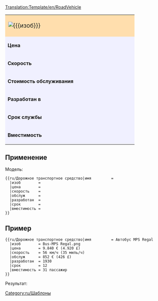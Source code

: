 <noinclude>[[Translation:Template/en/RoadVehicle]]</noinclude><noinclude>[[Category:ru/Шаблоны]]</noinclude>
{| border="2" cellpadding="2" cellspacing="0" style="border: 1px #aaaaaa solid; border-collapse: collapse; margin-bottom:5px"
|-
| colspan="2" style="width: 400px; background: #ffdead; font-size: 120%;" | [[File:{{{изоб}}}]] '''{{{имя}}}''' 
|-
| style="background: #f0f0ff;" | '''Цена''' 
| style="background: #ffffff; width: 250px;" |{{{цена}}} 
|-
| style="background: #f0f0ff;" | '''Скорость''' 
| style="background: #ffffff;" | {{{скорость}}}
|-
| style="background: #f0f0ff;" | '''Стоимость обслуживания''' 
| style="background: #ffffff;" | {{{обслуж}}}
|-
| style="background: #f0f0ff;" | '''Разработан в''' 
| style="background: #ffffff;" | {{{разработан}}}
|-
| style="background: #f0f0ff;" | '''Срок службы''' 
| style="background: #ffffff;" | {{{срок}}} лет
|-
| style="background: #f0f0ff;" | '''Вместимость''' 
| style="background: #ffffff;" | {{{вместимость}}}
|}<noinclude>


==Применение==
Модель:
<pre>
{{ru/Дорожное транспортное средство|имя         =
  |изоб        =
  |цена        =
  |скорость    =
  |обслуж      =
  |разработан  =
  |срок        =
  |вместимость =
}}
</pre>
==Пример==
<pre>
{{ru/Дорожное транспортное средство|имя         = Автобус MPS Regal
  |изоб        = Bus-MPS Regal.png
  |цена        = 9.840 € (4.920 £)
  |скорость    = 56 км/ч (35 миль/ч)
  |обслуж      = 852 € (426 £)
  |разработан  = 1930
  |срок        = 12
  |вместимость = 31 пассажир
}}
</pre>
Результат:
{{ru/Дорожное транспортное средство|имя    = Автобус MPS Regal
  |изоб    = Bus-MPS Regal.png
  |цена    = 9.840 € (4.920 £)
  |скорость = 56 км/ч (35 миль/ч)
  |обслуж     = 852 € (426 £)
  |разработан   = 1930
  |срок  = 12
  |вместимость = 31 пассажир
}}
</noinclude>